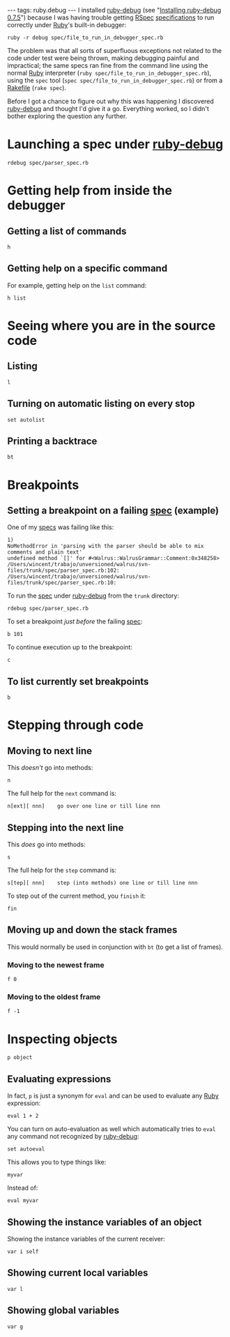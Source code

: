 ---
tags: ruby.debug
---
I installed [[ruby-debug]] (see "[[Installing ruby-debug 0.7.5]]") because I was having trouble getting [[RSpec]] [[specifications]] to run correctly under [[Ruby]]'s built-in debugger:

<pre>ruby -r debug spec/file_to_run_in_debugger_spec.rb</pre>

The problem was that all sorts of superfluous exceptions not related to the code under test were being thrown, making debugging painful and impractical; the same specs ran fine from the command line using the normal [[Ruby]] interpreter (<tt>ruby spec/file_to_run_in_debugger_spec.rb</tt>), using the <tt>spec</tt> tool (<tt>spec spec/file_to_run_in_debugger_spec.rb</tt>) or from a [[Rakefile]] (<tt>rake spec</tt>).

Before I got a chance to figure out why this was happening I discovered [[ruby-debug]] and thought I'd give it a go. Everything worked, so I didn't bother exploring the question any further.

= Launching a spec under [[ruby-debug]] =

<pre>rdebug spec/parser_spec.rb</pre>

= Getting help from inside the debugger =

== Getting a list of commands ==

<pre>h</pre>

== Getting help on a specific command ==

For example, getting help on the <tt>list</tt> command:

<pre>h list</pre>

= Seeing where you are in the source code =

== Listing ==

<pre>l</pre>

== Turning on automatic listing on every stop ==

<pre>set autolist</pre>

== Printing a backtrace ==

<pre>bt</pre>

= Breakpoints =

== Setting a breakpoint on a failing [[spec]] (example) ==

One of my [[specs]] was failing like this:

<pre>1)
NoMethodError in 'parsing with the parser should be able to mix comments and plain text'
undefined method `[]' for #<Walrus::WalrusGrammar::Comment:0x348258>
/Users/wincent/trabajo/unversioned/walrus/svn-files/trunk/spec/parser_spec.rb:102:
/Users/wincent/trabajo/unversioned/walrus/svn-files/trunk/spec/parser_spec.rb:10:</pre>

To run the [[spec]] under [[ruby-debug]] from the <tt>trunk</tt> directory:

<pre>rdebug spec/parser_spec.rb</pre>

To set a breakpoint ''just before'' the failing [[spec]]:

<pre>b 101</pre>

To continue execution up to the breakpoint:

<pre>c</pre>

== To list currently set breakpoints ==

<pre>b</pre>

= Stepping through code =

== Moving to next line ==

This ''doesn't'' go into methods:

<pre>n</pre>

The full help for the <tt>next</tt> command is:

<pre>n[ext][ nnn]    go over one line or till line nnn</pre>

== Stepping into the next line ==

This ''does'' go into methods:

<pre>s</pre>

The full help for the <tt>step</tt> command is:

<pre>s[tep][ nnn]    step (into methods) one line or till line nnn</pre>

To step out of the current method, you <tt>finish</tt> it:

<pre>fin</pre>

== Moving up and down the stack frames ==

This would normally be used in conjunction with <tt>bt</tt> (to get a list of frames).

=== Moving to the newest frame ===

<pre>f 0</pre>

=== Moving to the oldest frame ===

<pre>f -1</pre>

= Inspecting objects =

<pre>p object</pre>

== Evaluating expressions ==

In fact, <tt>p</tt> is just a synonym for <tt>eval</tt> and can be used to evaluate any [[Ruby]] expression:

<pre>eval 1 + 2</pre>

You can turn on auto-evaluation as well which automatically tries to <tt>eval</tt> any command not recognized by [[ruby-debug]]:

<pre>set autoeval</pre>

This allows you to type things like:

<pre>myvar</pre>

Instead of:

<pre>eval myvar</pre>

== Showing the instance variables of an object ==

Showing the instance variables of the current receiver:

<pre>var i self</pre>

== Showing current local variables ==

<pre>var l</pre>

== Showing global variables ==

<pre>var g</pre>
